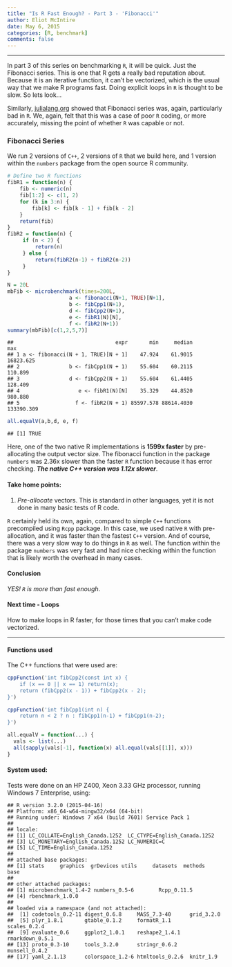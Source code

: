 ```yaml
---
title: "Is R Fast Enough? - Part 3 - 'Fibonacci'"
author: Eliot McIntire
date: May 6, 2015
categories: [R, benchmark]
comments: false
---
```


------------------------------------------------------------------------

In part 3 of this series on benchmarking `R`, it will be quick.
Just the Fibonacci series.
This is one that R gets a really bad reputation about.
Because it is an iterative function, it can't be vectorized, which is the usual way that we make R programs fast.
Doing explicit loops in `R` is thought to be slow.
So lets look...

Similarly, [julialang.org](https://julialang.org) showed that Fibonacci series was, again, particularly bad in `R`.
We, again, felt that this was a case of poor `R` coding, or more accurately, missing the point of whether `R` was capable or not.

### Fibonacci Series

We run 2 versions of `C++`, 2 versions of `R` that we build here, and 1 version within the `numbers` package from the open source R community.

``` r
# Define two R functions
fibR1 = function(n) {
    fib <- numeric(n)
    fib[1:2] <- c(1, 2)
    for (k in 3:n) {
        fib[k] <- fib[k - 1] + fib[k - 2]
    } 
    return(fib)
}
fibR2 = function(n) {
     if (n < 2) {
         return(n)
     } else {
         return(fibR2(n-1) + fibR2(n-2))
     }
}

N = 20L
mbFib <- microbenchmark(times=200L, 
                    a <- fibonacci(N+1, TRUE)[N+1], 
                    b <- fibCpp1(N+1), 
                    d <- fibCpp2(N+1), 
                    e <- fibR1(N)[N], 
                    f <- fibR2(N+1))
summary(mbFib)[c(1,2,5,7)]
```

```         
##                                 expr       min     median        max
## 1 a <- fibonacci(N + 1, TRUE)[N + 1]    47.924    61.9015  16823.625
## 2                b <- fibCpp1(N + 1)    55.604    60.2115    110.899
## 3                d <- fibCpp2(N + 1)    55.604    61.4405    128.409
## 4                   e <- fibR1(N)[N]    35.329    44.8520    980.880
## 5                  f <- fibR2(N + 1) 85597.578 88614.4030 133390.309
```

``` r
all.equalV(a,b,d, e, f)
```

```         
## [1] TRUE
```

Here, one of the two native R implementations is **1599x faster** by pre-allocating the output vector size.
The fibonacci function in the package `numbers` was 2.36x slower than the faster `R` function because it has error checking.
***The native C++ version was 1.12x slower***.

#### Take home points:

1.  *Pre-allocate* vectors. This is standard in other languages, yet it is not done in many basic tests of R code.

`R` certainly held its own, again, compared to simple `C++` functions precompiled using `Rcpp` package.
In this case, we used native `R` with pre-allocation, and it was faster than the fastest `C++` version.
And of course, there was a very slow way to do things in `R` as well.
The function within the package `numbers` was very fast and had nice checking within the function that is likely worth the overhead in many cases.

#### Conclusion

*YES! `R` is more than fast enough*.

#### Next time - Loops

How to make loops in R faster, for those times that you can't make code vectorized.

------------------------------------------------------------------------

#### Functions used

The C++ functions that were used are:

``` r
cppFunction('int fibCpp2(const int x) {
    if (x == 0 || x == 1) return(x);
    return (fibCpp2(x - 1)) + fibCpp2(x - 2);
}')

cppFunction('int fibCpp1(int n) {
    return n < 2 ? n : fibCpp1(n-1) + fibCpp1(n-2);
}')

all.equalV = function(...) {
  vals <- list(...)
  all(sapply(vals[-1], function(x) all.equal(vals[[1]], x)))
}
```

#### System used:

Tests were done on an HP Z400, Xeon 3.33 GHz processor, running Windows 7 Enterprise, using:

```         
## R version 3.2.0 (2015-04-16)
## Platform: x86_64-w64-mingw32/x64 (64-bit)
## Running under: Windows 7 x64 (build 7601) Service Pack 1
## 
## locale:
## [1] LC_COLLATE=English_Canada.1252  LC_CTYPE=English_Canada.1252   
## [3] LC_MONETARY=English_Canada.1252 LC_NUMERIC=C                   
## [5] LC_TIME=English_Canada.1252    
## 
## attached base packages:
## [1] stats     graphics  grDevices utils     datasets  methods   base     
## 
## other attached packages:
## [1] microbenchmark_1.4-2 numbers_0.5-6        Rcpp_0.11.5         
## [4] rbenchmark_1.0.0    
## 
## loaded via a namespace (and not attached):
##  [1] codetools_0.2-11 digest_0.6.8     MASS_7.3-40      grid_3.2.0      
##  [5] plyr_1.8.1       gtable_0.1.2     formatR_1.1      scales_0.2.4    
##  [9] evaluate_0.6     ggplot2_1.0.1    reshape2_1.4.1   rmarkdown_0.5.1 
## [13] proto_0.3-10     tools_3.2.0      stringr_0.6.2    munsell_0.4.2   
## [17] yaml_2.1.13      colorspace_1.2-6 htmltools_0.2.6  knitr_1.9
```
